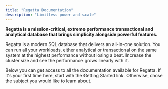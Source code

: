 ```yaml
---
title: "Regatta Documentation"
description: "Limitless power and scale"
---
```


**Regatta is a mission-critical, extreme performance transactional and analytical database that brings simplicity alongside powerful features.**

Regatta is a modern SQL database that delivers an all-in-one solution. You can run all your workloads, either analytical or transactional on the same system at the highest performance without losing a beat. Increase the cluster size and see the performance grows linearly with it.

Below you can get access to all the documentation available for Regatta. If it's your first time here, start with the Getting Started link. Otherwise, chose the subject you would like to learn about.

<CardGroup cols={1}>
  <Card title="Quickstart" icon="rocket" horizontal={false} href="/getting-started/quickstart-using-regatta-cloud">
    
  </Card>
</CardGroup>

<CardGroup cols={2}>
  <Card title="Drivers & Clients" icon="code" horizontal href="/drivers-and-clients/connecting-applications-to-regatta">
    
  </Card>
  <Card title="Regatta Cloud" icon="cloud" horizontal href="/regatta-cloud/regatta-cloud/regatta-cloud">
    
  </Card>
  <Card title="SQL" icon="database" horizontal href="/sql/introduction">
    
  </Card>
  <Card title="Tuning Performance" icon="server" horizontal href="/tuning-performance/introduction/introduction">
    
  </Card>
</CardGroup>